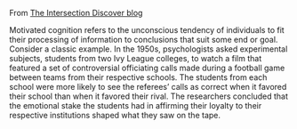 From [The Intersection Discover blog](http://blogs.discovermagazine.com/intersection/2011/05/05/what-is-motivated-reasoning-how-does-it-work-dan-kahan-answers/#.WQT81lOGOIY)

Motivated cognition refers to the unconscious tendency of individuals to fit their processing of information to conclusions that suit some end or goal. Consider a classic example. In the 1950s, psychologists asked experimental subjects, students from two Ivy League colleges, to watch a film that featured a set of controversial officiating calls made during a football game between teams from their respective schools. The students from each school were more likely to see the referees’ calls as correct when it favored their school than when it favored their rival. The researchers concluded that the emotional stake the students had in affirming their loyalty to their respective institutions shaped what they saw on the tape.